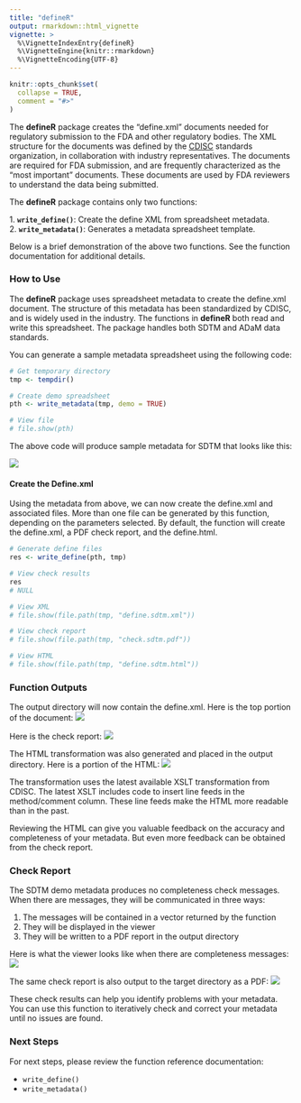 ```yaml
---
title: "defineR"
output: rmarkdown::html_vignette
vignette: >
  %\VignetteIndexEntry{defineR}
  %\VignetteEngine{knitr::rmarkdown}
  %\VignetteEncoding{UTF-8}
---
```


```r
knitr::opts_chunk$set(
  collapse = TRUE,
  comment = "#>"
)
```

The **defineR** package creates the "define.xml" documents needed for 
regulatory submission to the FDA and other regulatory bodies.
The XML structure for the documents 
was defined by the [CDISC](https://www.cdisc.org/) standards organization, 
in collaboration 
with industry representatives.  The documents are required for FDA submission, 
and are frequently characterized as the "most important" documents.  These documents
are used by FDA reviewers to understand the data being submitted.

The **defineR** package contains only two functions:

<tab>1. **`write_define()`**: Create the define XML from spreadsheet metadata.  
<tab>2. **`write_metadata()`**: Generates a metadata spreadsheet template.  

Below is a brief demonstration of the above two functions. See the function
documentation for additional details.

### How to Use

The **defineR** package uses spreadsheet metadata to create the define.xml
document. The structure of this metadata has been standardized by CDISC, and is
widely used in the industry. The functions in **defineR** both read and 
write this spreadsheet.  The package handles both SDTM and ADaM data 
standards.

You can generate a sample metadata spreadsheet using the following code:
```r
# Get temporary directory 
tmp <- tempdir()

# Create demo spreadsheet
pth <- write_metadata(tmp, demo = TRUE)

# View file
# file.show(pth)

```
The above code will produce sample metadata for SDTM that looks like this:

<img src="../man/images/metadata.png"/>

#### Create the Define.xml
Using the metadata from above, we can now create the define.xml and 
associated files.  More than one file can be generated by this
function, depending on the parameters selected.  By default, the 
function will create the define.xml, a PDF check report, and the define.html.

```r
# Generate define files
res <- write_define(pth, tmp)

# View check results
res
# NULL

# View XML
# file.show(file.path(tmp, "define.sdtm.xml"))

# View check report
# file.show(file.path(tmp, "check.sdtm.pdf"))

# View HTML
# file.show(file.path(tmp, "define.sdtm.html"))

```

### Function Outputs

The output directory will now contain the define.xml.  Here is the 
top portion of the document:
<img src="../man/images/define.png"/>

Here is the check report:
<img src="../man/images/report1.png"/>

The HTML transformation was also generated and placed in the 
output directory.  Here is a portion of the HTML:
<img src="../man/images/html.png"/>

The transformation uses the latest available XSLT transformation from CDISC.
The latest XSLT includes code to insert line feeds in the method/comment column.
These line feeds make the HTML more readable than in the past.

Reviewing the HTML can give you valuable feedback on the accuracy and completeness
of your metadata.  But even more feedback can be obtained from the check report.

### Check Report

The SDTM demo metadata produces no completeness check messages.  When there
are messages, they will be communicated in three ways: 

1. The messages
will be contained in a vector returned by the function  
2. They will be displayed in the viewer  
3. They will be written to a PDF report in the output directory  

Here is what the viewer looks like when there are completeness messages:
<img src="../man/images/viewer.png"/>

The same check report is also output to the target directory as a PDF:
<img src="../man/images/report.png"/>

These check results can help you identify problems with your metadata.
You can use this function to iteratively check and correct your metadata
until no issues are found.


### Next Steps

For next steps, please review the function reference documentation:

* `write_define()`
* `write_metadata()`

